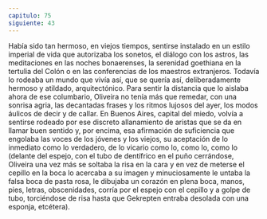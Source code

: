 ```yaml
---
capitulo: 75
siguiente: 43
---
```


Había sido tan hermoso, en viejos tiempos, sentirse instalado en un estilo imperial de
vida que autorizaba los sonetos, el diálogo con los astros, las meditaciones en las noches
bonaerenses, la serenidad goethiana en la tertulia del Colón o en las conferencias de los
maestros extranjeros. Todavía lo rodeaba un mundo que vivía así, que se quería así,
deliberadamente hermoso y atildado, arquitectónico. Para sentir la distancia que lo
aislaba ahora de ese columbario, Oliveira no tenía más que remedar, con una sonrisa
agria, las decantadas frases y los ritmos lujosos del ayer, los modos áulicos de decir y de
callar. En Buenos Aires, capital del miedo, volvía a sentirse rodeado por ese discreto
allanamiento de aristas que se da en llamar buen sentido y, por encima, esa afirmación de
suficiencia que engolaba las voces de los jóvenes y los viejos, su aceptación de lo
inmediato como lo verdadero, de lo vicario como lo, como lo, como lo (delante del
espejo, con el tubo de dentífrico en el puño cerrándose, Oliveira una vez más se
soltaba la risa en la cara y en vez de meterse el cepillo en la boca lo acercaba a su
imagen y minuciosamente le untaba la falsa boca de pasta rosa, le dibujaba un
corazón en plena boca, manos, pies, letras, obscenidades, corría por el espejo con
el cepillo y a golpe de tubo, torciéndose de risa hasta que Gekrepten entraba
desolada con una esponja, etcétera).
